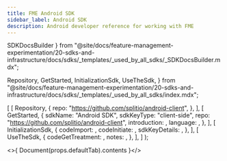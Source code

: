 ```yaml
---
title: FME Android SDK
sidebar_label: Android SDK
description: Android developer reference for working with FME
---
```



  SDKDocsBuilder
} from "@site/docs/feature-management-experimentation/20-sdks-and-infrastructure/docs/sdks/_templates/_used_by_all_sdks/_SDKDocsBuilder.mdx";

  Repository,
  GetStarted,
  InitializationSdk,
  UseTheSdk,
} from "@site/docs/feature-management-experimentation/20-sdks-and-infrastructure/docs/sdks/_templates/_used_by_all_sdks/index.mdx";




  [
    [ 
      Repository, 
      { 
        repo: "https://github.com/splitio/android-client",
      }, 
    ],
    [ 
      GetStarted, 
      {
        sdkName:         "Android SDK",
        sdkKeyType:      "client-side",
        repo:            "https://github.com/splitio/android-client",
        introduction:    <Introduction />,
        language:        <Language />,
      }, 
    ],
    [ 
      InitializationSdk, 
      {
        codeImport:      <Import />,
        codeInitiate:    <Initiate defaultTab={t} />,
        sdkKeyDetails:   <ClientSdkKeyDetails />,
      },
    ],
    [
      UseTheSdk,
      {
        codeGetTreatment: <GetTreatment defaultTab={t} />,
        notes:            <UseNotes />,
      },
    ],
  ]
);

<>{ Document(props.defaultTab).contents }</>


<DocCardList />
